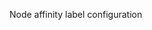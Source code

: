 <!-- Code generated from the comments of the NodeAffinity struct in lib/common/affinities.go; DO NOT EDIT MANUALLY -->

Node affinity label configuration

<!-- End of code generated from the comments of the NodeAffinity struct in lib/common/affinities.go; -->
